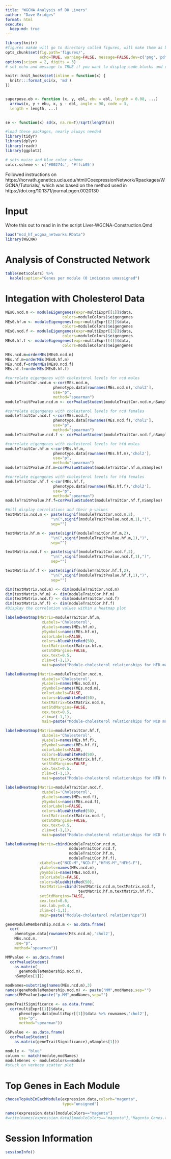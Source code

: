 ```yaml
---
title: "WGCNA Analysis of DO Livers"
author: "Dave Bridges"
format: html
execute:
  keep-md: true
---
```


```r
library(knitr)
#figures makde will go to directory called figures, will make them as both png and pdf files 
opts_chunk$set(fig.path='figures/',
               echo=TRUE, warning=FALSE, message=FALSE,dev=c('png','pdf'))
options(scipen = 2, digits = 3)
# set echo and message to TRUE if you want to display code blocks and code output respectively

knitr::knit_hooks$set(inline = function(x) {
  knitr:::format_sci(x, 'md')
})


superpose.eb <- function (x, y, ebl, ebu = ebl, length = 0.08, ...)
  arrows(x, y + ebu, x, y - ebl, angle = 90, code = 3,
  length = length, ...)

  
se <- function(x) sd(x, na.rm=T)/sqrt(length(x))

#load these packages, nearly always needed
library(tidyr)
library(dplyr)
library(readr)
library(ggplot2)

# sets maize and blue color scheme
color.scheme <- c('#00274c', '#ffcb05')
```

Followed instructions on https://horvath.genetics.ucla.edu/html/CoexpressionNetwork/Rpackages/WGCNA/Tutorials/, which was based on the method used in https://doi.org/10.1371/journal.pgen.0020130

# Input

Wrote this out to read in in the script Liver-WGCNA-Construction.Qmd

```r
load("ncd_hf_wcgna_networks.RData")
library(WGCNA)
```

# Analysis of Constructed Network

```r
table(net$colors) %>%
  kable(caption="Genes per module (0 indicates unassigned")
```

# Integation with Cholesterol Data

```r
MEs0.ncd.m <- moduleEigengenes(expr=multiExpr[[1]]$data,
                         colors=moduleColors)$eigengenes
MEs0.hf.m <- moduleEigengenes(expr=multiExpr[[2]]$data,
                         colors=moduleColors)$eigengenes
MEs0.ncd.f <- moduleEigengenes(expr=multiExpr[[3]]$data,
                         colors=moduleColors)$eigengenes
MEs0.hf.f <- moduleEigengenes(expr=multiExpr[[4]]$data,
                         colors=moduleColors)$eigengenes

MEs.ncd.m=orderMEs(MEs0.ncd.m)
MEs.hf.m=orderMEs(MEs0.hf.m)
MEs.ncd.f=orderMEs(MEs0.ncd.f)
MEs.hf.f=orderMEs(MEs0.hf.f)

#correlate eigengenes with cholesterol levels for ncd males
moduleTraitCor.ncd.m <-cor(MEs.ncd.m,
                     phenotype.data[rownames(MEs.ncd.m),'chol2'],
                     use="p",
                     method="spearman")
moduleTraitPvalue.ncd.m <- corPvalueStudent(moduleTraitCor.ncd.m,nSamples)

#correlate eigengenes with cholesterol levels for ncd females
moduleTraitCor.ncd.f <-cor(MEs.ncd.f,
                     phenotype.data[rownames(MEs.ncd.f),'chol2'],
                     use="p",
                     method="spearman")
moduleTraitPvalue.ncd.f <- corPvalueStudent(moduleTraitCor.ncd.f,nSamples)

#correlate eigengenes with cholesterol levels for hfd males
moduleTraitCor.hf.m <-cor(MEs.hf.m,
                     phenotype.data[rownames(MEs.hf.m),'chol2'],
                     use="p",
                     method="spearman")
moduleTraitPvalue.hf.m=corPvalueStudent(moduleTraitCor.hf.m,nSamples)

#correlate eigengenes with cholesterol levels for hfd females
moduleTraitCor.hf.f <-cor(MEs.hf.f,
                     phenotype.data[rownames(MEs.hf.f),'chol2'],
                     use="p",
                     method="spearman")
moduleTraitPvalue.hf.f=corPvalueStudent(moduleTraitCor.hf.f,nSamples)

#Will display correlations and their p-values
textMatrix.ncd.m <- paste(signif(moduleTraitCor.ncd.m,2),
                    "\n(",signif(moduleTraitPvalue.ncd.m,1),")",
                    sep="")

textMatrix.hf.m <- paste(signif(moduleTraitCor.hf.m,2),
                    "\n(",signif(moduleTraitPvalue.hf.m,1),")",
                    sep="")

textMatrix.ncd.f <- paste(signif(moduleTraitCor.ncd.f,2),
                    "\n(",signif(moduleTraitPvalue.ncd.f,1),")",
                    sep="")

textMatrix.hf.f <- paste(signif(moduleTraitCor.hf.f,2),
                    "\n(",signif(moduleTraitPvalue.hf.f,1),")",
                    sep="")

dim(textMatrix.ncd.m) <- dim(moduleTraitCor.ncd.m)
dim(textMatrix.hf.m) <- dim(moduleTraitCor.hf.m)
dim(textMatrix.ncd.f) <- dim(moduleTraitCor.ncd.f)
dim(textMatrix.hf.f) <- dim(moduleTraitCor.hf.f)
#Display the correlation values within a heatmap plot

labeledHeatmap(Matrix=moduleTraitCor.hf.m, 
                xLabels='Cholesterol',
                yLabels=names(MEs.hf.m),
                ySymbols=names(MEs.hf.m), 
                colorLabels=FALSE, 
                colors=blueWhiteRed(50), 
                textMatrix=textMatrix.hf.m, 
                setStdMargins=FALSE, 
                cex.text=0.5, 
                zlim=c(-1,1), 
                main=paste("Module-cholesterol relationships for HFD males"))

labeledHeatmap(Matrix=moduleTraitCor.ncd.m, 
                xLabels='Cholesterol',
                yLabels=names(MEs.ncd.m),
                ySymbols=names(MEs.ncd.m), 
                colorLabels=FALSE, 
                colors=blueWhiteRed(50), 
                textMatrix=textMatrix.ncd.m, 
                setStdMargins=FALSE, 
                cex.text=0.5, 
                zlim=c(-1,1), 
                main=paste("Module-cholesterol relationships for NCD males"))

labeledHeatmap(Matrix=moduleTraitCor.hf.f, 
                xLabels='Cholesterol',
                yLabels=names(MEs.hf.f),
                ySymbols=names(MEs.hf.f), 
                colorLabels=FALSE, 
                colors=blueWhiteRed(50), 
                textMatrix=textMatrix.hf.f, 
                setStdMargins=FALSE, 
                cex.text=0.5, 
                zlim=c(-1,1), 
                main=paste("Module-cholesterol relationships for HFD females"))

labeledHeatmap(Matrix=moduleTraitCor.ncd.f, 
                xLabels='Cholesterol',
                yLabels=names(MEs.ncd.f),
                ySymbols=names(MEs.ncd.f), 
                colorLabels=FALSE, 
                colors=blueWhiteRed(50), 
                textMatrix=textMatrix.ncd.f, 
                setStdMargins=FALSE, 
                cex.text=0.5, 
                zlim=c(-1,1), 
                main=paste("Module-cholesterol relationships for NCD females"))

labeledHeatmap(Matrix=cbind(moduleTraitCor.ncd.m,
                            moduleTraitCor.ncd.f,
                            moduleTraitCor.hf.m,
                            moduleTraitCor.hf.f), 
               xLabels=c("NCD-M","NCD-F","HFHS-M","HFHS-F"), 
               yLabels=names(MEs.ncd.m), 
               ySymbols=names(MEs.ncd.m), 
               colorLabels=FALSE, 
               colors=blueWhiteRed(50), 
               textMatrix=cbind(textMatrix.ncd.m,textMatrix.ncd.f,
                                textMatrix.hf.m,textMatrix.hf.f), 
               setStdMargins=FALSE, 
               cex.text=0.6, 
               cex.lab.y=0.4,
               zlim=c(-1,1), 
               main=paste("Module-cholesterol relationships"))
```

```r
geneModuleMembership.ncd.m <- as.data.frame(
  cor(
    phenotype.data[rownames(MEs.ncd.m),'chol2'],
    MEs.ncd.m,
    use="p",
    method="spearman"))

MMPvalue <- as.data.frame(
  corPvalueStudent(
    as.matrix(
      geneModuleMembership.ncd.m),
    nSamples[1]))

modNames=substring(names(MEs.ncd.m),3)
names(geneModuleMembership.ncd.m) <- paste("MM",modNames,sep="")
names(MMPvalue)=paste("p.MM",modNames,sep="")

geneTraitSignificance <- as.data.frame(
  cor(multiExpr[[1]]$data,
      phenotype.data[multiExpr[[1]]$data %>% rownames,'chol2'],
      use="p",
      method="spearman"))

GSPvalue <- as.data.frame(
  corPvalueStudent(
    as.matrix(geneTraitSignificance),nSamples[1]))

module <- "blue"
column <- match(module,modNames)
moduleGenes <- moduleColors==module
#stuck on verbose scatter plot
```

# Top Genes in Each Module

```r
chooseTopHubInEachModule(expression.data,colorh="magenta",
                         type="unsigned")

names(expression.data)[moduleColors=="magenta"]
#write(names(expression.data)[moduleColors=="magenta"],"Magenta_Genes.txt")
```

# Session Information

```r
sessionInfo()
```
